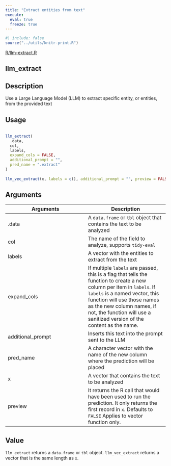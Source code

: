 ```yaml
---
title: "Extract entities from text"
execute:
  eval: true
  freeze: true
---
```


```r
#| include: false
source("../utils/knitr-print.R")
```

[R/llm-extract.R](https://github.com/edgararuiz/mall/blob/main/R/llm-extract.R)

## llm_extract

## Description
 Use a Large Language Model (LLM) to extract specific entity, or entities, from the provided text 


## Usage
```r
 
llm_extract( 
  .data, 
  col, 
  labels, 
  expand_cols = FALSE, 
  additional_prompt = "", 
  pred_name = ".extract" 
) 
 
llm_vec_extract(x, labels = c(), additional_prompt = "", preview = FALSE) 
```

## Arguments
|Arguments|Description|
|---|---|
| .data | A `data.frame` or `tbl` object that contains the text to be analyzed |
| col | The name of the field to analyze, supports `tidy-eval` |
| labels | A vector with the entities to extract from the text |
| expand_cols | If multiple `labels` are passed, this is a flag that tells the function to create a new column per item in `labels`. If `labels` is a named vector, this function will use those names as the new column names, if not, the function will use a sanitized version of the content as the name. |
| additional_prompt | Inserts this text into the prompt sent to the LLM |
| pred_name | A character vector with the name of the new column where the prediction will be placed |
| x | A vector that contains the text to be analyzed |
| preview | It returns the R call that would have been used to run the prediction. It only returns the first record in `x`. Defaults to `FALSE` Applies to vector function only. |



## Value
 `llm_extract` returns a `data.frame` or `tbl` object. `llm_vec_extract` returns a vector that is the same length as `x`. 




